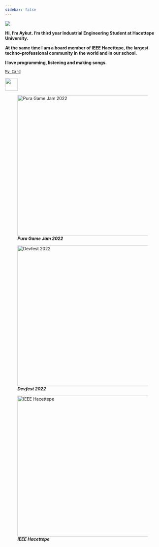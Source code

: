 ```yaml
---
sidebar: false 
---
```


![](images/text (9).gif){fig-align="center"}

**Hi, I'm Aykut. I'm third year Industrial Engineering Student at Hacettepe University.**

**At the same time I am a board member of IEEE Hacettepe, the largest techno-professional community in the world and in our school.**

**I love programming, listening and making songs.**

[`My Card`](https://bento.me/aykutsmsk)

![](images/14U6-01.gif){width="41"}

![***Pura Game Jam 2022***](images/SAVE_20220621_135902-01.jpg){fig-align="left" width="457"}

![***Devfest 2022***](images/IMG_9111.jpg){fig-align="left" width="457"}

![***IEEE Hacettepe***](images/Genel%20kurul%205%20(3)-01.jpg){fig-align="left" width="457"}
